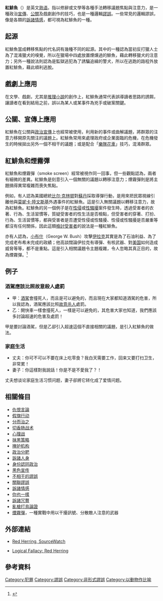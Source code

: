 {{Otheruses|subject=一種轉移議題焦點的修辭手法}}
{{Multiple issues|
{{refimprove|time=2015-04-01T01:55:35+00:00}}
{{Expand language|1=en|time=2021-07-16T06:26:57+00:00}}
{{Tone|time=2021-07-16T06:27:42+00:00}}
}}
'''紅鯡魚'''（{{lang-en|Red Herring}}）是英文[[熟语|熟语]]。指以修辭或文學等各種手法轉移議題焦點與注意力，是一種政治[[宣傳|宣傳]]、[[公關|公關]]及戲劇創作的技巧，也是一種邏輯[[謬誤|謬誤]]。一些常見的邏輯謬誤，像是各類的[[訴諸情感|訴諸情感]]，都可視為紅鯡魚的一種。

== 起源 ==
紅鯡魚當成轉移焦點的代名詞有幾種不同的起源。其中的一種認為當初反打獵人士為了混淆獵犬的嗅覺，所以在獵場中四處放置煙燻過的鯡魚，藉此轉移獵犬的注意力；另外一種說法則認為是監獄逃犯為了誘騙追緝的警犬，所以在逃跑的路程外放置紅鯡魚，藉此順利逃脫。

== 戲劇上應用 ==
在文學、戲劇，尤其是[[推理小說|推理小說]]的創作上，紅鯡魚通常代表誤導讀者思路的誘餌，讓讀者在看到結局之前，誤以為某人或某事件為兇手或破案關鍵。

== 公關、宣傳上應用 ==
紅鯡魚在公關與[[政治宣傳|政治宣傳]]上也經常被使用，利用新的事件或曲解議題，將群眾的注意力移開原先關注的議題上。紅鯡魚常用來處理政府或企業面臨的危機，在危機發生的時候拋出另外一個不相干的議題；或是配合「[[樂隊花車|樂隊花車]]」技巧，混淆群眾。

== 紅鯡魚和煙霧彈 ==
紅鯡魚和煙霧彈（smoke screen）經常被視作同一回事，但一些觀點認為，兩者有細微的差異。紅鯡魚是刻意引入一個無關的議題以轉移注意力；煙霧彈則是將主題搞得異常複雜而喪失焦點。

例如，有人認為美國總統[[比尔·克林顿|比尔·克林顿]]對[[苏丹共和国|蘇丹]]採取導彈行動，是用來把民眾視線引離他與[[莫妮卡·陸文斯基|莫妮卡·陸文斯基]]外遇事件的紅鯡魚。這是引入無關議題以轉移注意力，故為紅鯡魚。紅鯡魚的另一個例子是在[[性侵|性侵]]或[[性騷擾|性騷擾]]案件發生時，透過受害者的衣著、行為、生活習慣等，質疑受害者的性生活是否檢點，但受害者的穿著、打扮、行為、生活習慣等，都與受害者是否遭受性侵或性騷擾、性侵或性騷擾是否嚴重等都沒有任何關係，因此這類[[檢討受害者|檢討受害者]]的說法是一種紅鯡魚。

亦有人認為，[[小布什|小布什]]（George W. Bush）攻擊[[伊拉克|伊拉克]]其實是為了石油利益、為了完成老布希未完成的政績；他高談闊論伊拉克有導彈、有核武器、對[[美国|美国]]如何造成威脅等等，都不是重點。這是引入相關議題令主題複雜，令人忽略其真正目的，故為煙霧彈。<ref>{{cite|title=Critical Thinking (10th ed.)|year=2012|author=Brooke Moore & Richard Parker|pages=194-196}}</ref>

==例子==
=== 酒駕應該比照故意殺人處罰 ===
{{exampleH}}
* 甲：[[酒駕|酒駕]]會撞死人，而且是可以避免的，而且現在大家都知道酒駕的危害，所以我認為，酒駕應該比照[[謀殺|故意杀人]]處罰。
* 乙：開快車一樣會撞死人，一樣是可以避免的，其危害大家也知道，我們應該多討論超速的危害及處罰！
{{exampleF}}
甲是要討論酒駕，但是乙卻引入超速這個不直接相關的議題，是引入紅鯡魚的做法。

=== 家庭生活 ===
{{exampleH}}
* 丈夫：你可不可以不要在床上吃零食？我白天需要工作，回来又要打扫卫生，非常累！
* 妻子：你這樣對我說話！你是不是不愛我了？！
{{exampleF}}
丈夫想谈论家庭生活习惯问题，妻子卻將它转化成了爱情问题。

== 相關條目 ==
* [[仇恨言論|仇恨言論]]
* [[假旗行动|假旗行动]]
* [[分而治之|分而治之]]
* [[切香肠战术|切香肠战术]]
* [[心理战|心理战]]
* [[抹黑策略|抹黑策略]]
* [[掩护机构|掩护机构]]
* [[政治分肥|政治分肥]]
* [[訴諸人身|訴諸人身]]
* [[身份認同政治|身份認同政治]]
* [[黑色宣传|黑色宣传]]
* [[不相干的謬誤|不相干的謬誤]]
* [[關聯謬誤|關聯謬誤]]
* [[訴諸情感|訴諸情感]]
* [[你也一樣|你也一樣]]
* [[訴諸冗贅|訴諸冗贅]]
* [[亂槍打鳥論證|亂槍打鳥論證]]
* [[煙霧彈|煙霧彈]]，一種實戰中用以干擾訊號、分散敵人注意的武器

== 外部連結 ==
* {{en}}[https://www.sourcewatch.org/index.php?title=Red_herring Red Herring, SourceWatch] {{Wayback|url=https://www.sourcewatch.org/index.php?title=Red_herring |date=20201202043912 }}
* {{en}}[https://fallacyfiles.org/redherrf.html Logical Fallacy: Red Herring] {{Wayback|url=https://fallacyfiles.org/redherrf.html |date=20160303234648 }}

== 參考資料 ==
{{reflist}}

{{批判性思考}}

[[Category:犯罪|Category:犯罪]]
[[Category:謬誤|Category:謬誤]]
[[Category:非形式謬誤|Category:非形式謬誤]]
[[Category:以動物作比喻|Category:以動物作比喻]]